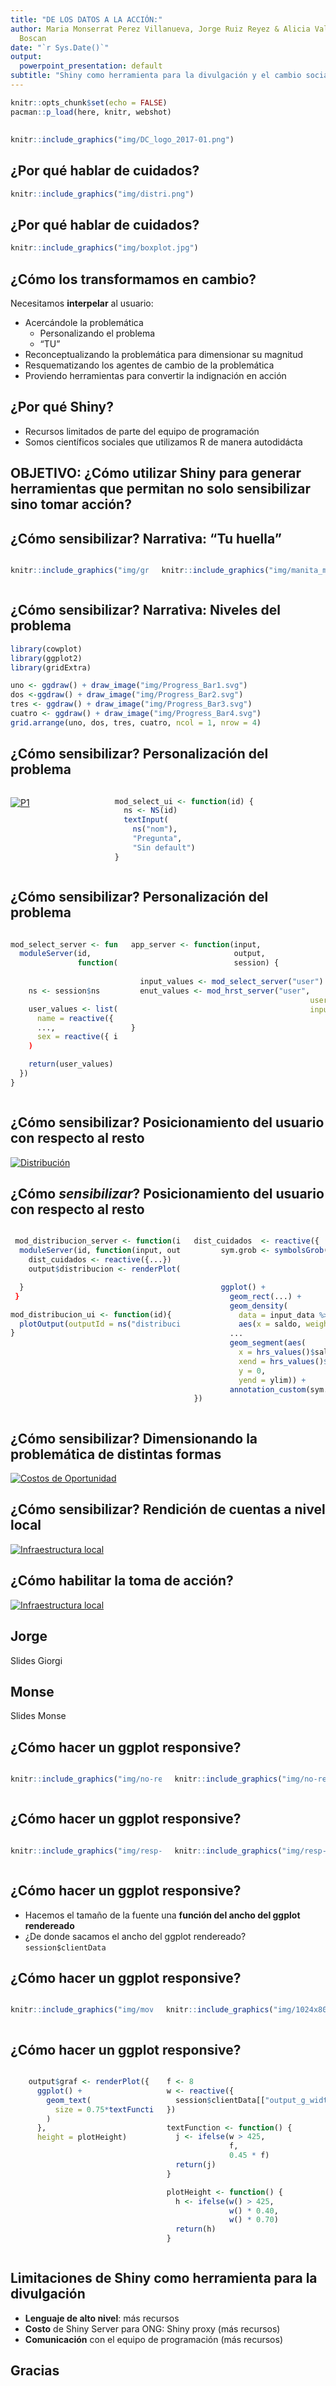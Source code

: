 ```yaml
---
title: "DE LOS DATOS A LA ACCIÓN:"
author: Maria Monserrat Perez Villanueva, Jorge Ruiz Reyez & Alicia Valentina Franco
  Boscan
date: "`r Sys.Date()`"
output:
  powerpoint_presentation: default
subtitle: "Shiny como herramienta para la divulgación y el cambio social"
---
```


```r
knitr::opts_chunk$set(echo = FALSE)
pacman::p_load(here, knitr, webshot)
```

## 
```r
knitr::include_graphics("img/DC_logo_2017-01.png")

```

## ¿Por qué hablar de cuidados?
```r
knitr::include_graphics("img/distri.png")
```

## ¿Por qué hablar de cuidados?
```r
knitr::include_graphics("img/boxplot.jpg")
```

## ¿Cómo los transformamos en cambio?

Necesitamos **interpelar** al usuario:

- Acercándole la problemática
  - Personalizando el problema
  - "TU"
- Reconceptualizando la problemática para dimensionar su magnitud
- Resquematizando los agentes de cambio de la problemática
- Proviendo herramientas para convertir la indignación en acción

## ¿Por qué **Shiny**?
- Recursos limitados de parte del equipo de programación 
- Somos científicos sociales que utilizamos R de manera autodidácta

## OBJETIVO: ¿Cómo utilizar Shiny para generar herramientas que permitan no solo **sensibilizar** sino **tomar acción**?


## ¿Cómo **sensibilizar**? Narrativa: "Tu huella"
:::::: {.columns}
::: {.column}

```r
knitr::include_graphics("img/group-3.svg")
```
:::

::: {.column}
```r
knitr::include_graphics("img/manita_marcador.svg")
```
:::
::::::

## ¿Cómo **sensibilizar**? Narrativa: Niveles del problema
```r
library(cowplot)
library(ggplot2) 
library(gridExtra)

uno <- ggdraw() + draw_image("img/Progress_Bar1.svg")
dos <-ggdraw() + draw_image("img/Progress_Bar2.svg")
tres <- ggdraw() + draw_image("img/Progress_Bar3.svg")
cuatro <- ggdraw() + draw_image("img/Progress_Bar4.svg")
grid.arrange(uno, dos, tres, cuatro, ncol = 1, nrow = 4)


```

## ¿Cómo **sensibilizar**? Personalización del problema
:::::: {.columns}
::: {.column}
[![P1](img/preguntas/p1.png)](https://huelladecuidados.datacivica.org/#Ps-1)
:::

::: {.column}
\tiny
```r
mod_select_ui <- function(id) {
  ns <- NS(id)
  textInput(
    ns("nom"),
    "Pregunta",
    "Sin default")
}
```
\small
:::
::::::

## ¿Cómo **sensibilizar**? Personalización del problema 
:::::: {.columns}
::: {.column}
```r
mod_select_server <- function(id){
  moduleServer(id, 
               function(input, 
                        output, 
                        session){
    ns <- session$ns

    user_values <- list(
      name = reactive({ input$nom }),
      ...,
      sex = reactive({ input$sexo }))
    )

    return(user_values)
  })
}

```
:::
::: {.column}
```r
app_server <- function(input, 
                       output, 
                       session) {
  
  input_values <- mod_select_server("user")
  enut_values <- mod_hrst_server("user",
                                        user_values = input_values,
                                        input_data = enut_data)

}

```
:::

::::::

## ¿Cómo **sensibilizar**? Posicionamiento del usuario con respecto al resto


[![Distribución](img/preguntas/distri.png)](https://huelladecuidados.datacivica.org/#mi-huella-1)

## ¿Cómo *sensibilizar*? Posicionamiento del usuario con respecto al resto
:::::: {.columns}

::: {.column}
```r
 mod_distribucion_server <- function(id, input_data, hrs_values) {
  moduleServer(id, function(input, output, session) {
    dist_cuidados <- reactive({...})
    output$distribucion <- renderPlot({dist_cuidados()})

  }
 }

mod_distribucion_ui <- function(id){
  plotOutput(outputId = ns("distribucion"))
}
```
:::

::: {.column}
```r
dist_cuidados  <- reactive({
      sym.grob <- symbolsGrob(huella,
                              x=rescale(...),
                              y=rescale(...))

      ggplot() +
        geom_rect(...) +
        geom_density(
          data = input_data %>% filter(saldo <100),
          aes(x = saldo, weight = fac_per)) +
        ...
        geom_segment(aes(
          x = hrs_values()$saldo,
          xend = hrs_values()$saldo,
          y = 0,
          yend = ylim)) +
        annotation_custom(sym.grob)
})
```
:::
::::::


## ¿Cómo **sensibilizar**? Dimensionando la problemática de distintas formas
[![Costos de Oportunidad](img/preguntas/costop.png)](https://huelladecuidados.datacivica.org/#mi-huella-3)

## ¿Cómo **sensibilizar**? Rendición de cuentas a nivel local
[![Infraestructura local](img/preguntas/scat.png)](https://huelladecuidados.datacivica.org/#municipal-2)

## ¿Cómo habilitar la **toma de acción**?  
[![Infraestructura local](img/preguntas/call2act.png)](https://huelladecuidados.datacivica.org/#haz-parte)

## Jorge
Slides Giorgi

## Monse
Slides Monse

## ¿Cómo hacer un ggplot responsive?
:::::: {.columns}

::: {.column}
```r
knitr::include_graphics("img/no-resp-lap.png")
```
:::

:::{.column}
```r
knitr::include_graphics("img/no-resp-mov.png")
```
:::

::::::

## ¿Cómo hacer un ggplot responsive?
:::::: {.columns}

::: {.column}
```r
knitr::include_graphics("img/resp-lap.png")
```
:::

:::{.column}
```r
knitr::include_graphics("img/resp-mov.png")
```
:::

::::::

## ¿Cómo hacer un ggplot responsive?
- Hacemos el tamaño de la fuente una **función del ancho del ggplot rendereado**
- ¿De donde sacamos el ancho del ggplot rendereado? `session$clientData`

## ¿Cómo hacer un ggplot responsive?
:::::: {.columns}

::: {.column}
```r
knitr::include_graphics("img/movses.png")
```
:::

:::{.column}
```r
knitr::include_graphics("img/1024x800ses.png")
```
:::

::::::



## ¿Cómo hacer un ggplot responsive?
:::::: {.columns}
::: {.column}

```r
    output$graf <- renderPlot({
      ggplot() +
        geom_text(
          size = 0.75*textFunction()
        ) 
      }, 
      height = plotHeight)
```
:::

:::{.column}
```r
f <- 8
w <- reactive({
  session$clientData[["output_g_width"]]
})

textFunction <- function() {
  j <- ifelse(w > 425, 
              f, 
              0.45 * f)
  return(j)
}

plotHeight <- function() {
  h <- ifelse(w() > 425, 
              w() * 0.40, 
              w() * 0.70)
  return(h)
}
```
:::

::::::
## Limitaciones de Shiny como herramienta para la divulgación

- **Lenguaje de alto nivel**: más recursos 
- **Costo** de Shiny Server para ONG: Shiny proxy (más recursos)
- **Comunicación** con el equipo de programación (más recursos)

## Gracias
